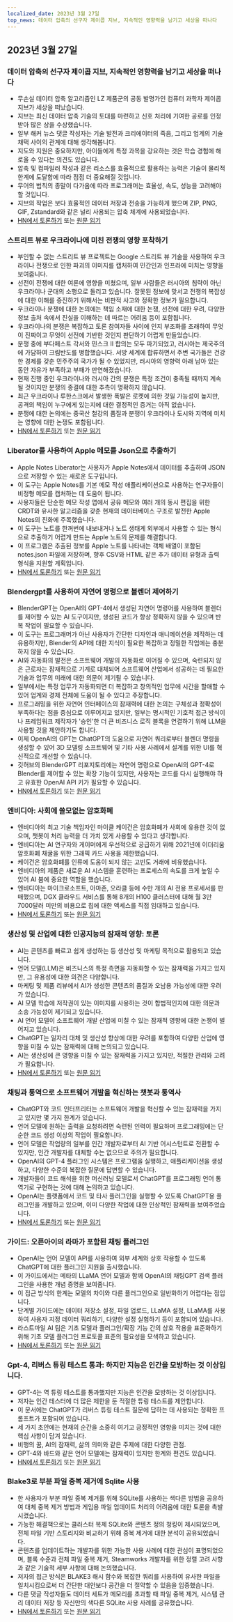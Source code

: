 ```yaml
---
localized_date: 2023년 3월 27일
top_news: 데이터 압축의 선구자 제이콥 지브, 지속적인 영향력을 남기고 세상을 떠나다
---
```










<CallToAction />

<Steps>

## 2023년 3월 27일

### 데이터 압축의 선구자 제이콥 지브, 지속적인 영향력을 남기고 세상을 떠나다

- 무손실 데이터 압축 알고리즘인 LZ 제품군의 공동 발명가인 컴퓨터 과학자 제이콥 지브가 세상을 떠났습니다.
- 지브는 최신 데이터 압축 기술의 토대를 마련하고 신호 처리에 기여한 공로를 인정받아 많은 상을 수상했습니다.
- 일부 해커 뉴스 댓글 작성자는 기술 발전과 크리에이터의 죽음, 그리고 업계의 기술 채택 사이의 관계에 대해 생각해봅니다.
- 지도와 지원은 중요하지만, 아이들에게 특정 과목을 강요하는 것은 학습 경험에 해로울 수 있다는 의견도 있습니다.
- 압축 및 컴파일러 작성과 같은 리소스를 효율적으로 활용하는 능력은 기술이 물리적 한계에 도달함에 따라 점점 더 중요해질 것입니다.
- 무어의 법칙의 종말이 다가옴에 따라 프로그래머는 효율성, 속도, 성능을 고려해야 할 것입니다.
- 지브의 작업은 보다 효율적인 데이터 저장과 전송을 가능하게 했으며 ZIP, PNG, GIF, Zstandard와 같은 널리 사용되는 압축 체계에 사용되었습니다.
- [HN에서 토론하기](http://news.ycombinator.com/item?id=35316836) 또는 [원문 읽기](https://twitter.com/erlichya/status/1639973591214182400)

### 스트리트 뷰로 우크라이나에 미친 전쟁의 영향 포착하기

- 부인할 수 없는 스트리트 뷰 프로젝트는 Google 스트리트 뷰 기술을 사용하여 우크라이나 전쟁으로 인한 파괴의 이미지를 캡처하여 민간인과 인프라에 미치는 영향을 보여줍니다.
- 선전이 전쟁에 대한 여론에 영향을 미쳤으며, 일부 사람들은 러시아의 침략이 아닌 우크라이나 군대의 소행으로 돌리고 있습니다. 잘못된 정보에 맞서고 전쟁의 복잡성에 대한 이해를 증진하기 위해서는 비판적 사고와 정확한 정보가 필요합니다.
- 우크라이나 분쟁에 대한 논의에는 책임 소재에 대한 논쟁, 선전에 대한 우려, 다양한 정보 출처 속에서 진실을 이해하는 데 따르는 어려움 등이 포함됩니다.
- 우크라이나의 분쟁은 복잡하고 토론 참여자들 사이에 인지 부조화를 초래하여 무엇이 진짜이고 무엇이 선전에 기반한 것인지 판단하기 어렵게 만들었습니다.
- 분쟁 중에 부다페스트 각서와 민스크 II 합의는 모두 파기되었고, 러시아는 제국주의에 가담하여 크림반도를 병합했습니다. 서방 세계에 합류하면서 주변 국가들은 건강한 경제를 갖춘 민주주의 국가가 될 수 있었지만, 러시아의 영향력 아래 남아 있는 동안 자유가 부족하고 부패가 만연해졌습니다.
- 현재 진행 중인 우크라이나와 러시아 간의 분쟁은 특정 조건이 충족될 때까지 계속될 것이지만 분쟁의 종결에 대한 추측이 명확하지 않습니다.
- 최근 우크라이나 루한스크에서 발생한 폭발은 로켓에 의한 것일 가능성이 높지만, 공격의 책임이 누구에게 있는지에 대한 결정적인 증거는 아직 없습니다.
- 분쟁에 대한 논의에는 중국산 철강의 품질과 분쟁이 우크라이나 도시와 지역에 미치는 영향에 대한 논쟁도 포함됩니다.
- [HN에서 토론하기](http://news.ycombinator.com/item?id=35312352) 또는 [원문 읽기](https://theundeniablestreetview.com/)

### Liberator를 사용하여 Apple 메모를 Json으로 추출하기

- Apple Notes Liberator는 사용자가 Apple Notes에서 데이터를 추출하여 JSON으로 저장할 수 있는 새로운 도구입니다.
- 이 도구는 Apple Notes를 기본 메모 작성 애플리케이션으로 사용하는 연구자들이 비정형 메모를 캡처하는 데 도움이 됩니다.
- 사용자들은 단순한 메모 작성 앱에서 공유 메모와 여러 개의 동시 편집을 위한 CRDT와 유사한 알고리즘을 갖춘 현재의 데이터베이스 구조로 발전한 Apple Notes의 진화에 주목했습니다.
- 이 도구는 노트를 한꺼번에 내보내거나 노트 생태계 외부에서 사용할 수 있는 형식으로 추출하기 어렵게 만드는 Apple 노트의 문제를 해결합니다.
- 이 프로그램은 추출된 정보를 Apple 노트를 나타내는 객체 배열이 포함된 notes.json 파일에 저장하며, 향후 CSV와 HTML 같은 추가 데이터 유형과 출력 형식을 지원할 계획입니다.
- [HN에서 토론하기](http://news.ycombinator.com/item?id=35316679) 또는 [원문 읽기](https://github.com/HamburgChimps/apple-notes-liberator)

### Blendergpt를 사용하여 자연어 명령으로 블렌더 제어하기

- BlenderGPT는 OpenAI의 GPT-4에서 생성된 자연어 명령어를 사용하여 블렌더를 제어할 수 있는 AI 도구이지만, 생성된 코드가 항상 정확하지 않을 수 있으며 반복 작업이 필요할 수 있습니다.
- 이 도구는 프로그래머가 아닌 사용자가 간단한 디자인과 애니메이션을 제작하는 데 유용하지만, Blender의 API에 대한 지식이 필요한 복잡하고 정밀한 작업에는 충분하지 않을 수 있습니다.
- AI와 자동화의 발전은 소프트웨어 개발의 자동화로 이어질 수 있으며, 숙련되지 않은 근로자는 잠재적으로 기계로 대체되어 소프트웨어 산업에서 성공하는 데 필요한 기술과 업무의 미래에 대한 의문이 제기될 수 있습니다.
- 일부에서는 특정 업무가 자동화되면 더 복잡하고 창의적인 업무에 시간을 할애할 수 있어 업계와 경제 전체에 도움이 될 수 있다고 주장합니다.
- 프로그래밍을 위한 자연어 인터페이스의 잠재력에 대한 논의는 구체성과 정확성이 부족하다는 점을 중심으로 이루어지고 있지만, 일부는 명시적인 기호적 접근 방식이나 프레임워크 제작자가 '승인'한 더 큰 비즈니스 로직 블록을 연결하기 위해 LLM을 사용할 것을 제안하기도 합니다.
- 이제 OpenAI의 GPT는 ChatGPT의 도움으로 자연어 쿼리로부터 블렌더 명령을 생성할 수 있어 3D 모델링 소프트웨어 및 기타 사용 사례에서 설계를 위한 UI를 혁신적으로 개선할 수 있습니다.
- 깃허브의 BlenderGPT 리포지토리에는 자연어 명령으로 OpenAI의 GPT-4로 Blender를 제어할 수 있는 확장 기능이 있지만, 사용자는 코드를 다시 실행해야 하고 유효한 OpenAI API 키가 필요할 수 있습니다.
- [HN에서 토론하기](http://news.ycombinator.com/item?id=35320571) 또는 [원문 읽기](https://github.com/gd3kr/BlenderGPT)

### 엔비디아: 사회에 쓸모없는 암호화폐

- 엔비디아의 최고 기술 책임자인 마이클 케이건은 암호화폐가 사회에 유용한 것이 없으며, 챗봇이 처리 능력을 더 가치 있게 사용할 수 있다고 생각합니다.
- 엔비디아는 AI 연구자와 게이머에게 우선적으로 공급하기 위해 2021년에 이더리움 암호화폐 채굴을 위한 그래픽 카드 사용을 제한했습니다.
- 케이건은 암호화폐를 인류에 도움이 되지 않는 고빈도 거래에 비유했습니다.
- 엔비디아의 제품은 새로운 AI 시스템을 훈련하는 프로세스의 속도를 크게 높일 수 있어 AI 붐에 중요한 역할을 했습니다.
- 엔비디아는 마이크로소프트, 아마존, 오라클 등에 수만 개의 AI 전용 프로세서를 판매했으며, DGX 클라우드 서비스를 통해 8개의 H100 클러스터에 대해 월 3만7000달러 미만의 비용으로 칩에 대한 액세스를 직접 임대하고 있습니다.
- [HN에서 토론하기](http://news.ycombinator.com/item?id=35317464) 또는 [원문 읽기](https://www.theguardian.com/technology/2023/mar/26/cryptocurrencies-add-nothing-useful-to-society-nvidia-chatbots-processing-crypto-mining)

### 생산성 및 산업에 대한 인공지능의 잠재적 영향: 토론

- AI는 콘텐츠를 빠르고 쉽게 생성하는 등 생산성 및 마케팅 목적으로 활용되고 있습니다.
- 언어 모델(LLM)은 비즈니스의 특정 측면을 자동화할 수 있는 잠재력을 가지고 있지만, 그 유용성에 대한 의견은 다양합니다.
- 마케팅 및 제품 리뷰에서 AI가 생성한 콘텐츠의 품질과 오남용 가능성에 대한 우려가 있습니다.
- AI 모델 학습에 저작권이 있는 이미지를 사용하는 것이 합법적인지에 대한 의문과 소송 가능성이 제기되고 있습니다.
- AI 언어 모델이 소프트웨어 개발 산업에 미칠 수 있는 잠재적 영향에 대한 논쟁이 벌어지고 있습니다.
- ChatGPT는 일자리 대체 및 생산성 향상에 대한 우려를 포함하여 다양한 산업에 영향을 미칠 수 있는 잠재력에 대해 논의되고 있습니다.
- AI는 생산성에 큰 영향을 미칠 수 있는 잠재력을 가지고 있지만, 적절한 관리와 고려가 필요합니다.
- [HN에서 토론하기](http://news.ycombinator.com/item?id=35312694) 또는 [원문 읽기](https://oneusefulthing.substack.com/p/superhuman-what-can-ai-do-in-30-minutes)

### 채팅과 통역으로 소프트웨어 개발을 혁신하는 챗봇과 통역사

- ChatGPT와 코드 인터프리터는 소프트웨어 개발을 혁신할 수 있는 잠재력을 가지고 있지만 몇 가지 한계가 있습니다.
- 언어 모델에 원하는 출력을 요청하려면 숙련된 인력이 필요하며 프로그래밍에는 단순한 코드 생성 이상의 작업이 필요합니다.
- 언어 모델은 작업량의 일부를 인간 개발자로부터 AI 기반 어시스턴트로 전환할 수 있지만, 인간 개발자를 대체할 수는 없으므로 주의가 필요합니다.
- OpenAI의 GPT-4 플러그인 시스템은 프로그램을 실행하고, 애플리케이션을 생성하고, 다양한 수준의 복잡한 질문에 답변할 수 있습니다.
- 개발자들이 코드 해석을 위한 머신러닝 모델로서 ChatGPT를 프로그래밍 언어 통역기로 구현하는 것에 대해 논의하고 있습니다.
- OpenAI는 플랫폼에서 코드 및 타사 플러그인을 실행할 수 있도록 ChatGPT용 플러그인을 개발하고 있으며, 이미 다양한 작업에 대한 인상적인 잠재력을 보여주었습니다.
- [HN에서 토론하기](http://news.ycombinator.com/item?id=35312609) 또는 [원문 읽기](https://andrewmayneblog.wordpress.com/2023/03/23/chatgpt-code-interpreter-magic/)

### 가이드: 오픈아이의 라마가 포함된 채팅 플러그인

- OpenAI는 언어 모델이 API를 사용하여 외부 세계와 상호 작용할 수 있도록 ChatGPT에 대한 플러그인 지원을 출시했습니다.
- 이 가이드에서는 메타의 LLaMA 언어 모델과 함께 OpenAI의 채팅GPT 검색 플러그인을 사용한 개념 증명을 보여줍니다.
- 이 접근 방식의 한계는 모델의 차이와 다른 플러그인으로 일반화하기 어렵다는 점입니다.
- 단계별 가이드에는 데이터 저장소 설정, 파일 업로드, LLaMA 설정, LLaMA를 사용하여 사용자 지정 데이터 쿼리하기, 다양한 설정 실험하기 등이 포함되어 있습니다.
- 라스트마일 AI 팀은 기초 모델과 플러그인/확장 기능 간의 상호 작용을 표준화하기 위해 기초 모델 플러그인 프로토콜 표준의 필요성을 모색하고 있습니다.
- [HN에서 토론하기](http://news.ycombinator.com/item?id=35315542) 또는 [원문 읽기](https://blog.lastmileai.dev/using-openais-retrieval-plugin-with-llama-d2e0b6732f14)

### Gpt-4, 리버스 튜링 테스트 통과: 하지만 지능은 인간을 모방하는 것 이상입니다.

- GPT-4는 역 튜링 테스트를 통과했지만 지능은 인간을 모방하는 것 이상입니다.
- 저자는 인간 테스터에 더 많은 제한을 둔 적절한 튜링 테스트를 제안합니다.
- 이 문서에는 ChatGPT가 리버스 튜링 테스트 질문에 답하는 데 사용되는 정확한 프롬프트가 포함되어 있습니다.
- 세 가지 초안에는 현재의 순간을 소중히 여기고 긍정적인 영향을 미치는 것에 대한 핵심 사항이 담겨 있습니다.
- 비행의 꿈, AI의 잠재력, 삶의 의미와 같은 주제에 대한 다양한 관점.
- GPT-4와 바드와 같은 언어 모델에는 잠재력이 있지만 한계와 편견도 있습니다.
- [HN에서 토론하기](http://news.ycombinator.com/item?id=35313171) 또는 [원문 읽기](https://gist.github.com/rain-1/3bf56122b0ebeac929dff0f881ee8e4c)

### Blake3로 부분 파일 중복 제거에 Sqlite 사용

- 한 사용자가 부분 파일 중복 제거를 위해 SQLite를 사용하는 색다른 방법을 공유하여 대체 중복 제거 방법과 게임용 파일 업데이트 처리의 어려움에 대한 토론을 촉발시켰습니다.
- 가능한 해결책으로는 클러스터 복제 SQLite와 콘텐츠 정의 청킹이 제시되었으며, 전체 파일 기반 스토리지와 비교하기 위해 중복 제거에 대한 분석이 공유되었습니다.
- 콘텐츠를 업데이트하는 개발자를 위한 가능한 사용 사례에 대한 관심이 표명되었으며, 블록 수준과 전체 파일 중복 제거, Steamworks 개발자를 위한 정렬 고려 사항과 같은 기술적 세부 사항에 대해 논의했습니다.
- 저자의 접근 방식은 BLAKE3 해시 함수와 복잡한 쿼리를 사용하여 유사한 파일을 일치시킴으로써 더 간단한 대안보다 공간을 더 절약할 수 있음을 입증했습니다.
- 다른 댓글 작성자들도 데이터 세트가 메모리를 초과할 때 파일 중복 제거, 시스템 관리 데이터 저장 등 자신만의 색다른 SQLite 사용 사례를 공유했습니다.
- [HN에서 토론하기](http://news.ycombinator.com/item?id=35317419) 또는 [원문 읽기](https://sqlite.org/forum/forumpost/7fecf11e42c71a91?raw)

</Steps>
